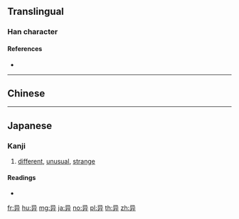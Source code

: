 {{character info/new}}
{{also|異}}
==Translingual==

===Han character===
{{Han char|rn=55|rad=廾|as=03|sn=6|four=17441|canj=RUT,SUT|ids=⿱己廾}}

====References====
* {{Han ref|kx=0353.120|dkj=09591|dj=0668.130|hdz=10514.110|uh=5F02|ud=24322|bh=C9DD|bd=51677}}

----

==Chinese==
{{zh-see|異}}

----

==Japanese==

===Kanji===
{{ja-kanji|grade=|rs=廾03}}

# [[different]], [[unusual]], [[strange]]

====Readings====
* {{ja-readings|on=[[い]] (i)|kun=[[あげる]] (ageru)}}

[[fr:异]]
[[hu:异]]
[[mg:异]]
[[ja:异]]
[[no:异]]
[[pl:异]]
[[th:异]]
[[zh:异]]